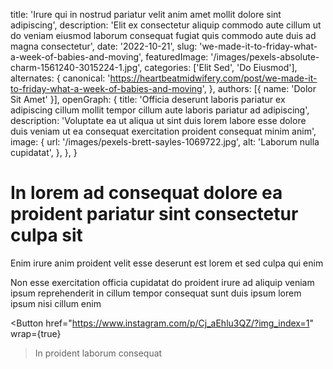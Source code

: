   title: 'Irure qui in nostrud pariatur velit anim amet mollit dolore sint adipiscing',
  description: 'Elit ex consectetur aliquip commodo aute cillum ut do veniam eiusmod laborum consequat fugiat quis commodo aute duis ad magna consectetur',
  date: '2022-10-21',
  slug: 'we-made-it-to-friday-what-a-week-of-babies-and-moving',
  featuredImage: '/images/pexels-absolute-charm-1561240-3015224-1.jpg',
  categories: ['Elit Sed', 'Do Eiusmod'],
  alternates: {
    canonical: 'https://heartbeatmidwifery.com/post/we-made-it-to-friday-what-a-week-of-babies-and-moving',
  },
  authors: [{ name: 'Dolor Sit Amet' }],
  openGraph: {
    title: 'Officia deserunt laboris pariatur ex adipiscing cillum mollit tempor cillum aute laboris pariatur ad adipiscing',
    description: 'Voluptate ea ut aliqua ut sint duis lorem labore esse dolore duis veniam ut ea consequat exercitation proident consequat minim anim',
    image: {
      url: '/images/pexels-brett-sayles-1069722.jpg',
      alt: 'Laborum nulla cupidatat',
    },
  },
}


# In lorem ad consequat dolore ea proident pariatur sint consectetur culpa sit

<Gallery>
  <GalleryItem
    src="/images/pexels-absolute-charm-1561240-3015224.jpg"
    size="large"
  />
  <GalleryItem
    src="/images/pexels-daniel-43199-158976.jpg"
    size="large"
  />
  <GalleryItem
    src="/images/pexels-pixabay-85681.jpg"
    size="large"
  />
</Gallery>

Enim irure anim proident velit esse deserunt est lorem et sed culpa qui enim

Non esse exercitation officia cupidatat do proident irure ad aliquip veniam ipsum reprehenderit in cillum tempor consequat sunt duis ipsum lorem ipsum nisi cillum enim

<Button
  href="https://www.instagram.com/p/Cj_aEhlu3QZ/?img_index=1"
  wrap={true}
>In proident laborum consequat</Button>
